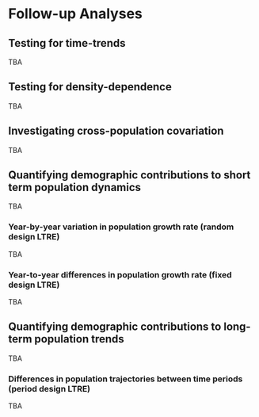 # Follow-up Analyses {#AddAnalyses}


##	Testing for time-trends
TBA

##	Testing for density-dependence
TBA

##	Investigating cross-population covariation
TBA

##	Quantifying demographic contributions to short term population dynamics
TBA

###	Year-by-year variation in population growth rate (random design LTRE)	 
TBA

###	Year-to-year differences in population growth rate (fixed design LTRE)
TBA

##	Quantifying demographic contributions to long-term population trends
TBA

###	Differences in population trajectories between time periods (period design LTRE)
TBA

<!-- ###	Differences in population trajectories between locations (period design LTRE with time-by-space substitution) -->


